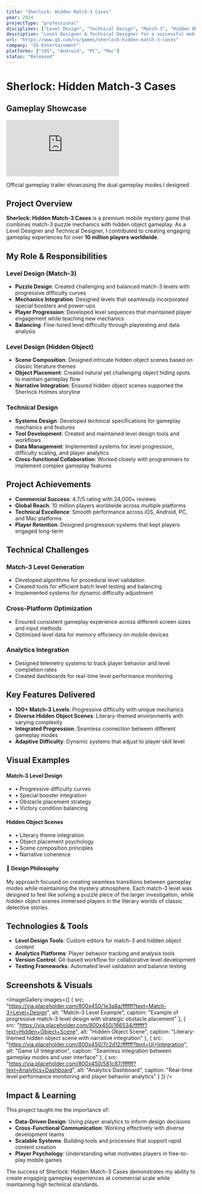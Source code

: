 ```yaml
---
title: "Sherlock: Hidden Match-3 Cases"
year: 2024
projectType: "professional"
disciplines: ["Level Design", "Technical Design", "Match-3", "Hidden Object"]
description: "Level Designer & Technical Designer for a successful mobile mystery game combining match-3 puzzles with hidden object gameplay"
url: "https://www.g5.com/ru/games/sherlock-hidden-match-3-cases"
company: "G5 Entertainment"
platforms: ["iOS", "Android", "PC", "Mac"]
status: "Released"
---
```


# Sherlock: Hidden Match-3 Cases

## Gameplay Showcase

<div className="my-8">
  <div className="relative aspect-video rounded-lg overflow-hidden bg-black">
    <iframe
      src="https://www.youtube.com/embed/gRerF8lGCFU"
      title="Sherlock: Hidden Match-3 Cases - Official Trailer"
      frameBorder="0"
      allow="accelerometer; autoplay; clipboard-write; encrypted-media; gyroscope; picture-in-picture"
      allowFullScreen
      className="w-full h-full"
    ></iframe>
  </div>
  <p className="text-center text-sm opacity-70 mt-3">
    Official gameplay trailer showcasing the dual gameplay modes I designed
  </p>
</div>

## Project Overview

**Sherlock: Hidden Match-3 Cases** is a premium mobile mystery game that combines match-3 puzzle mechanics with hidden object gameplay. As a Level Designer and Technical Designer, I contributed to creating engaging gameplay experiences for over **10 million players worldwide**.

## My Role & Responsibilities

### Level Design (Match-3)
- **Puzzle Design**: Created challenging and balanced match-3 levels with progressive difficulty curves
- **Mechanics Integration**: Designed levels that seamlessly incorporated special boosters and power-ups
- **Player Progression**: Developed level sequences that maintained player engagement while teaching new mechanics
- **Balancing**: Fine-tuned level difficulty through playtesting and data analysis

### Level Design (Hidden Object)
- **Scene Composition**: Designed intricate hidden object scenes based on classic literature themes
- **Object Placement**: Created natural yet challenging object hiding spots to maintain gameplay flow
- **Narrative Integration**: Ensured hidden object scenes supported the Sherlock Holmes storyline

### Technical Design
- **Systems Design**: Developed technical specifications for gameplay mechanics and features
- **Tool Development**: Created and maintained level design tools and workflows
- **Data Management**: Implemented systems for level progression, difficulty scaling, and player analytics
- **Cross-functional Collaboration**: Worked closely with programmers to implement complex gameplay features

## Project Achievements

- **Commercial Success**: 4.7/5 rating with 24,000+ reviews
- **Global Reach**: 10 million players worldwide across multiple platforms
- **Technical Excellence**: Smooth performance across iOS, Android, PC, and Mac platforms
- **Player Retention**: Designed progression systems that kept players engaged long-term

## Technical Challenges

### Match-3 Level Generation
- Developed algorithms for procedural level validation
- Created tools for efficient batch level testing and balancing
- Implemented systems for dynamic difficulty adjustment

### Cross-Platform Optimization
- Ensured consistent gameplay experience across different screen sizes and input methods
- Optimized level data for memory efficiency on mobile devices

### Analytics Integration
- Designed telemetry systems to track player behavior and level completion rates
- Created dashboards for real-time level performance monitoring

## Key Features Delivered

- **100+ Match-3 Levels**: Progressive difficulty with unique mechanics
- **Diverse Hidden Object Scenes**: Literary-themed environments with varying complexity
- **Integrated Progression**: Seamless connection between different gameplay modes
- **Adaptive Difficulty**: Dynamic systems that adjust to player skill level

## Visual Examples

<div className="grid grid-cols-1 md:grid-cols-2 gap-6 my-8">
  <div className="border rounded-lg p-6 bg-gradient-to-br from-blue-50 to-blue-100 dark:from-blue-900/20 dark:to-blue-800/20">
    <h4 className="font-semibold text-lg mb-3 text-blue-700 dark:text-blue-300">Match-3 Level Design</h4>
    <ul className="space-y-2 text-sm">
      <li>• Progressive difficulty curves</li>
      <li>• Special booster integration</li>
      <li>• Obstacle placement strategy</li>
      <li>• Victory condition balancing</li>
    </ul>
  </div>
  
  <div className="border rounded-lg p-6 bg-gradient-to-br from-green-50 to-green-100 dark:from-green-900/20 dark:to-green-800/20">
    <h4 className="font-semibold text-lg mb-3 text-green-700 dark:text-green-300">Hidden Object Scenes</h4>
    <ul className="space-y-2 text-sm">
      <li>• Literary theme integration</li>
      <li>• Object placement psychology</li>
      <li>• Scene composition principles</li>
      <li>• Narrative coherence</li>
    </ul>
  </div>
</div>

<div className="my-8 p-6 bg-gradient-to-r from-amber-50 to-orange-50 dark:from-amber-900/20 dark:to-orange-900/20 rounded-lg border">
  <h4 className="font-semibold text-lg mb-3 text-amber-700 dark:text-amber-300">🎯 Design Philosophy</h4>
  <p className="text-sm leading-relaxed">
    My approach focused on creating seamless transitions between gameplay modes while maintaining the mystery atmosphere. 
    Each match-3 level was designed to feel like solving a puzzle piece of the larger investigation, while hidden object 
    scenes immersed players in the literary worlds of classic detective stories.
  </p>
</div>

## Technologies & Tools

- **Level Design Tools**: Custom editors for match-3 and hidden object content
- **Analytics Platforms**: Player behavior tracking and analysis tools
- **Version Control**: Git-based workflow for collaborative level development
- **Testing Frameworks**: Automated level validation and balance testing

## Screenshots & Visuals


<ImageGallery 
  images={[
    {
      src: "https://via.placeholder.com/800x450/1e3a8a/ffffff?text=Match-3+Level+Design",
      alt: "Match-3 Level Example",
      caption: "Example of progressive match-3 level design with strategic obstacle placement"
    },
    {
      src: "https://via.placeholder.com/800x450/166534/ffffff?text=Hidden+Object+Scene",
      alt: "Hidden Object Scene",
      caption: "Literary-themed hidden object scene with narrative integration"
    },
    {
      src: "https://via.placeholder.com/800x450/7c2d12/ffffff?text=UI+Integration",
      alt: "Game UI Integration",
      caption: "Seamless integration between gameplay modes and user interface"
    },
    {
      src: "https://via.placeholder.com/800x450/581c87/ffffff?text=Analytics+Dashboard",
      alt: "Analytics Dashboard",
      caption: "Real-time level performance monitoring and player behavior analytics"
    }
  ]}
/>

## Impact & Learning

This project taught me the importance of:
- **Data-Driven Design**: Using player analytics to inform design decisions
- **Cross-Functional Communication**: Working effectively with diverse development teams
- **Scalable Systems**: Building tools and processes that support rapid content creation
- **Player Psychology**: Understanding what motivates players in free-to-play mobile games

The success of Sherlock: Hidden Match-3 Cases demonstrates my ability to create engaging gameplay experiences at commercial scale while maintaining high technical standards.